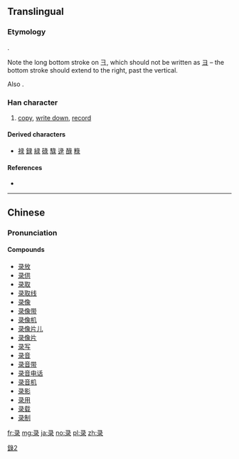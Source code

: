 {{also|彔|錄|録}}
==Translingual==
{{ja-forms|[[録]]|录|[[彔]]/[[錄]]}}

[[Category:CJKV characters simplified differently in Japan and China|錄2]]

===Etymology===
{{Han simp|彔|f=彑|t=彐}}.

Note the long bottom stroke on 彐, which should not be written as [[ヨ]] – the bottom stroke should extend to the right, past the vertical.

Also {{Han simp|錄|f=釒|t=&nbsp;|f2=彔|t2=录}}.

===Han character===
{{Han char|rn=58|rad=彐|as=05|sn=8|four=|canj=NMME|ids=⿱彐氺}}

# [[copy]], [[write down]], [[record]]

====Derived characters====
* [[禄]] [[録]] [[緑]] [[碌]] [[騄]] [[逯]] [[醁]] [[粶]]

====References====
* {{Han ref|kx=0362.111|hdz=20960.180|uh=5F55|ud=24405}}

----

==Chinese==
{{zh-hanzi-box|录|[[彔]]/[[錄]]}}

===Pronunciation===
{{zh-pron
|m=lù
|c=luk6
|mn=le̍k/lio̍k/lo̍k
|mc=
|oc=y
|ma=
|cat=v
}}

====Compounds====
* [[录放]]
* [[录供]]
* [[录取]]
* [[录取线]]
* [[录像]]
* [[录像带]]
* [[录像机]]
* [[录像片儿]]
* [[录像片]]
* [[录写]]
* [[录音]]
* [[录音带]]
* [[录音电话]]
* [[录音机]]
* [[录影]]
* [[录用]]
* [[录载]]
* [[录制]]

[[fr:录]]
[[mg:录]]
[[ja:录]]
[[no:录]]
[[pl:录]]
[[zh:录]]